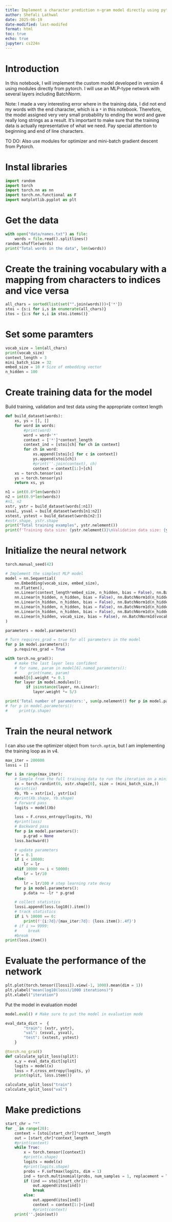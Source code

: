 ```yaml
---
title: Implement a character prediction n-gram model directly using pytorch modules - version 5
author: Shefali Lathwal
date: 2025-06-19
date-modified: last-modifed
format: html
toc: true
echo: true
jupyter: cs224n
---
```


# Introduction
In this notebook, I will implement the custom model developed in version 4 using modules directly from pytorch. I will use an MLP-type network with several layers including BatchNorm.

Note: I made a very interesting error where in the training data, I did not end my words with the end character, which is a `*` in this notebook. Therefore, the model assigned very very small probability to ending the word and gave really long strings as a result. It's important to make sure that the training data is actually representative of what we need.
Pay special attention to beginning and end of line characters.

TO DO: Also use modules for optimizer and mini-batch gradient descent from Pytorch.

# Instal libraries
```python
import random
import torch
import torch.nn as nn
import torch.nn.functional as F
import matplotlib.pyplot as plt
```

# Get the data
```python
with open("data/names.txt") as file:
    words = file.read().splitlines()
random.shuffle(words)
print("Total words in the data", len(words))
```

# Create the training vocabulary with a mapping from characters to indices and vice versa
```python
all_chars = sorted(list(set("".join(words)))+['*'])
stoi = {s:i for i,s in enumerate(all_chars)}
itos = {i:s for s,i in stoi.items()}
```

# Set some paramters
```python
vocab_size = len(all_chars)
print(vocab_size)
context_length = 3
mini_batch_size = 32
embed_size = 10 # Size of embedding vector
n_hidden = 100
```

# Create training data for the model
Build training, validation and test data using the appropriate context length
```python
def build_dataset(words):
    xs, ys = [], []
    for word in words:
        #print(word)
        word = word+'*'
        context = ['*']*context_length
        context_ind = [stoi[ch] for ch in context]
        for ch in word:
            xs.append([stoi[c] for c in context])
            ys.append(stoi[ch])
            #print(''.join(context), ch)
            context = context[1:]+[ch]
    xs = torch.tensor(xs)
    ys = torch.tensor(ys)
    return xs, ys     

n1 = int(0.8*len(words))
n2 = int(0.9*len(words))   
#n1, n2
xstr, ystr = build_dataset(words[:n1])
xsval, ysval = build_dataset(words[n1:n2])
xstest, ystest = build_dataset(words[n2:])
#xstr.shape, ystr.shape
print("Total training examples", ystr.nelement())
print(f'Training data size: {ystr.nelement()}\nValidation data size: {ysval.nelement()}\nTest data size: {ystest.nelement()}')
```


# Initialize the neural network
```python
torch.manual_seed(42)

# Implement the simplest MLP model
model = nn.Sequential(
    nn.Embedding(vocab_size, embed_size),
    nn.Flatten(),
    nn.Linear(context_length*embed_size, n_hidden, bias = False), nn.BatchNorm1d(n_hidden), nn.Tanh(),
    nn.Linear(n_hidden, n_hidden, bias = False), nn.BatchNorm1d(n_hidden), nn.Tanh(),
    nn.Linear(n_hidden, n_hidden, bias = False), nn.BatchNorm1d(n_hidden), nn.Tanh(),
    nn.Linear(n_hidden, n_hidden, bias = False), nn.BatchNorm1d(n_hidden), nn.Tanh(),
    nn.Linear(n_hidden, n_hidden, bias = False), nn.BatchNorm1d(n_hidden), nn.Tanh(),
    nn.Linear(n_hidden, vocab_size, bias = False), nn.BatchNorm1d(vocab_size)
)

parameters = model.parameters()

# Turn requires_grad = true for all parameters in the model
for p in model.parameters():
    p.requires_grad = True

with torch.no_grad():
    # make the last layer less confident
    # for name, param in model[6].named_parameters():
    #     print(name, param)
    model[6].weight *= 0.1
    for layer in model.modules():
         if isinstance(layer, nn.Linear):
            layer.weight *= 5/3

print('Total number of parameters:', sum(p.nelement() for p in model.parameters())) # If I use parameters variable directly, this line of code does not work. Why??
# for p in model.parameters():
#     print(p.shape)
```

# Train the neural network
I can also use the optimizer object from `torch.optim`, but I am implementing the training loop as in v4.
```python
max_iter = 200000
lossi = []

for i in range(max_iter):
    # Sample from the full training data to run the iteration on a minibatch
    ix = torch.randint(0, xstr.shape[0], size = (mini_batch_size,))
    #print(ix)
    Xb, Yb = xstr[ix], ystr[ix]
    #print(Xb.shape, Yb.shape)
    # Forward pass
    logits = model(Xb)

    loss = F.cross_entropy(logits, Yb)
    #print(loss)
    # Backward pass
    for p in model.parameters():
        p.grad = None
    loss.backward()

    # update parameters
    lr = 0.1
    if i < 10000:
        lr = lr
    elif 10000 <= i < 50000:
        lr = lr/10
    else:
        lr = lr/100 # step learning rate decay
    for p in model.parameters():
        p.data += -lr * p.grad

    # collect statistics
    lossi.append(loss.log10().item())
    # track statistics
    if i % 10000 == 0:
        print(f'{i:7d}/{max_iter:7d}: {loss.item():.4f}')
    # if i >= 9999:
    #     break
    #break
print(loss.item())
```

# Evaluate the performance of the network
```python
plt.plot(torch.tensor([lossi]).view(-1, 1000).mean(dim = 1))
plt.ylabel("mean(log10(loss)/1000 iterations)")
plt.xlabel("iteration")
```

Put the model in evaluation model
```python
model.eval() # Make sure to put the model in evaluation mode

eval_data_dict =  {
        "train": (xstr, ystr),
        "val": (xsval, ysval),
        "test": (xstest, ystest)
    }

@torch.no_grad()
def calculate_split_loss(split):
    x,y = eval_data_dict[split]
    logits = model(x)
    loss = F.cross_entropy(logits, y)
    print(split, loss.item())

calculate_split_loss("train")
calculate_split_loss("val")
```

# Make predictions

```python

start_chr = "*"
for _ in range(20):
    context = [stoi[start_chr]]*context_length
    out = [start_chr]*context_length
    #print(context)
    while True:
        x = torch.tensor([context])
        #print(x.shape)
        logits = model(x)
        #print(logits.shape)
        probs = F.softmax(logits, dim = 1)
        ind = torch.multinomial(probs, num_samples = 1, replacement = True).item()
        if (ind == stoi[start_chr]):
            out.append(itos[ind])
            break
        else:
            out.append(itos[ind])
            context = context[1:]+[ind]
            #print(context)
    print(''.join(out))
```
 